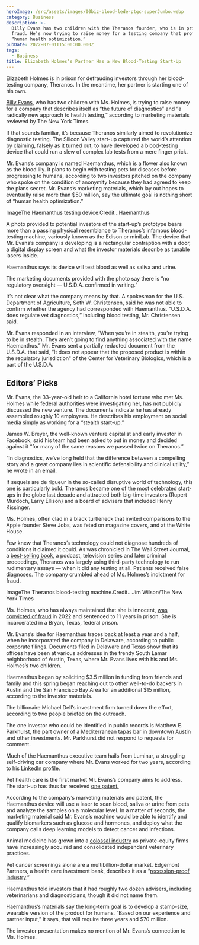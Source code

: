 ```yaml
---
heroImage: /src/assets/images/00biz-blood-lede-ptgc-superJumbo.webp
category: Business
description: >-
  Billy Evans has two children with the Theranos founder, who is in prison for
  fraud. He’s now trying to raise money for a testing company that promises
  “human health optimization.”
pubDate: 2022-07-01T15:00:00.000Z
tags:
  - Business
title: Elizabeth Holmes’s Partner Has a New Blood-Testing Start-Up
---
```


Elizabeth Holmes is in prison for defrauding investors through her blood-testing company, Theranos. In the meantime, her partner is starting one of his own.

[Billy Evans](https://www.nytimes.com/live/2022/01/03/technology/elizabeth-holmes-trial-verdict#billy-evans-elizabeth-holmes-partner), who has two children with Ms. Holmes, is trying to raise money for a company that describes itself as “the future of diagnostics” and “a radically new approach to health testing,” according to marketing materials reviewed by The New York Times.

If that sounds familiar, it’s because Theranos similarly aimed to revolutionize diagnostic testing. The Silicon Valley start-up captured the world’s attention by claiming, falsely as it turned out, to have developed a blood-testing device that could run a slew of complex lab tests from a mere finger prick.

Mr. Evans’s company is named Haemanthus, which is a flower also known as the blood lily. It plans to begin with testing pets for diseases before progressing to humans, according to two investors pitched on the company who spoke on the condition of anonymity because they had agreed to keep the plans secret. Mr. Evans’s marketing materials, which lay out hopes to eventually raise more than $50 million, say the ultimate goal is nothing short of “human health optimization.”

ImageThe Haemanthus testing device.Credit...Haemanthus

A photo provided to potential investors of the start-up’s prototype bears more than a passing physical resemblance to Theranos’s infamous blood-testing machine, variously known as the Edison or miniLab. The device that Mr. Evans’s company is developing is a rectangular contraption with a door, a digital display screen and what the investor materials describe as tunable lasers inside.

Haemanthus says its device will test blood as well as saliva and urine.

The marketing documents provided with the photo say there is “no regulatory oversight — U.S.D.A. confirmed in writing.”

It’s not clear what the company means by that. A spokesman for the U.S. Department of Agriculture, Seth W. Christensen, said he was not able to confirm whether the agency had corresponded with Haemanthus. “U.S.D.A. does regulate vet diagnostics,” including blood testing, Mr. Christensen said.

Mr. Evans responded in an interview, “When you’re in stealth, you’re trying to be in stealth. They aren’t going to find anything associated with the name Haemanthus.” Mr. Evans sent a partially redacted document from the U.S.D.A. that said, “It does not appear that the proposed product is within the regulatory jurisdiction" of the Center for Veterinary Biologics, which is a part of the U.S.D.A.

## Editors’ Picks

Mr. Evans, the 33-year-old heir to a California hotel fortune who met Ms. Holmes while federal authorities were investigating her, has not publicly discussed the new venture. The documents indicate he has already assembled roughly 10 employees. He describes his employment on social media simply as working for a “stealth start-up.”

James W. Breyer, the well-known venture capitalist and early investor in Facebook, said his team had been asked to put in money and decided against it “for many of the same reasons we passed twice on Theranos.”

“In diagnostics, we’ve long held that the difference between a compelling story and a great company lies in scientific defensibility and clinical utility,” he wrote in an email.

If sequels are de rigueur in the so-called disruptive world of technology, this one is particularly bold. Theranos became one of the most celebrated start-ups in the globe last decade and attracted both big-time investors (Rupert Murdoch, Larry Ellison) and a board of advisers that included Henry Kissinger.

Ms. Holmes, often clad in a black turtleneck that invited comparisons to the Apple founder Steve Jobs, was feted on magazine covers, and at the White House.

Few knew that Theranos’s technology could not diagnose hundreds of conditions it claimed it could. As was chronicled in The Wall Street Journal, a [best-selling book](https://www.nytimes.com/2018/05/21/books/review/bad-blood-john-carreyrou.html), a podcast, television series and later criminal proceedings, Theranos was largely using third-party technology to run rudimentary assays — when it did any testing at all. Patients received false diagnoses. The company crumbled ahead of Ms. Holmes’s indictment for fraud.

ImageThe Theranos blood-testing machine.Credit...Jim Wilson/The New York Times

Ms. Holmes, who has always maintained that she is innocent, [was convicted of fraud](https://www.nytimes.com/2022/11/18/technology/elizabeth-holmes-sentence-theranos.html) in 2022 and sentenced to 11 years in prison. She is incarcerated in a Bryan, Texas, federal prison.

Mr. Evans’s idea for Haemanthus traces back at least a year and a half, when he incorporated the company in Delaware, according to public corporate filings. Documents filed in Delaware and Texas show that its offices have been at various addresses in the trendy South Lamar neighborhood of Austin, Texas, where Mr. Evans lives with his and Ms. Holmes’s two children.

Haemanthus began by soliciting $3.5 million in funding from friends and family and this spring began reaching out to other well-to-do backers in Austin and the San Francisco Bay Area for an additional $15 million, according to the investor materials.

The billionaire Michael Dell’s investment firm turned down the effort, according to two people briefed on the outreach.

The one investor who could be identified in public records is Matthew E. Parkhurst, the part owner of a Mediterranean tapas bar in downtown Austin and other investments. Mr. Parkhurst did not respond to requests for comment.

Much of the Haemanthus executive team hails from Luminar, a struggling self-driving car company where Mr. Evans worked for two years, according to his [LinkedIn profile](https://www.linkedin.com/in/wbevans/).

Pet health care is the first market Mr. Evans’s company aims to address. The start-up has thus far received [one patent.](https://www.nytimes.com/interactive/2025/05/10/business/HaemanthusPatent.html)

According to the company’s marketing materials and patent, the Haemanthus device will use a laser to scan blood, saliva or urine from pets and analyze the samples on a molecular level. In a matter of seconds, the marketing material said Mr. Evans’s machine would be able to identify and qualify biomarkers such as glucose and hormones, and deploy what the company calls deep learning models to detect cancer and infections.

Animal medicine has grown into a [colossal industry](https://www.nytimes.com/2024/06/23/health/pets-veterinary-bills.html) as private-equity firms have increasingly acquired and consolidated independent veterinary practices.

Pet cancer screenings alone are a multibillion-dollar market. Edgemont Partners, a health care investment bank, describes it as a “[recession-proof industry](https://www.edgemont.com/wp-content/uploads/Edgemont-Veterinary-Services.pdf).”

Haemanthus told investors that it had roughly two dozen advisers, including veterinarians and diagnosticians, though it did not name them.

Haemanthus’s materials say the long-term goal is to develop a stamp-size, wearable version of the product for humans. “Based on our experience and partner input,” it says, that will require three years and $70 million.

The investor presentation makes no mention of Mr. Evans’s connection to Ms. Holmes.
